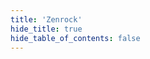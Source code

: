 ```yaml
---
title: 'Zenrock'
hide_title: true
hide_table_of_contents: false
---
```



<ChainLayout>
  <ChainHero
    name="Zenrock"
    iconUrl="img/zenrock-icon.svg"
    bgColor="#050C40"
    scope="mainnet"
    chainId="diamond-1"
    nodeVersion="v6.1.16"
    token=""
    stakeUrl=""
    restakeUrl=""
    websiteUrl="https://www.zenrocklabs.io"
    githubUrl="https://github.com/Zenrock-Foundation/zrchain"
    xUrl="https://x.com/OfficialZenrock"
    discordUrl="https://discord.com/invite/zenrockfoundation"
  />

  <ProductLinks
    appUrl=""
    appImageUrl="img/products/"
    explorerUrl=""
    faucetUrl=""
  />

  <ToolsGrid
    chainName="zenrock"
    scope="mainnet"
    showInstall={true}
    showUpgrade={true}
    showGenesis={true}
    showCli={true}
    showEndpoints={true}
    showStateSync={true}
    showSnapshot={true}
    showLivePeers={true}
    showSeed={true}
    showAddressBook={true}
    showExplorersList={false}
    showPublicEndpoints={false}
    showUsefulTools={false}
    showUpgradeWatcher={false}
  />

</ChainLayout>

